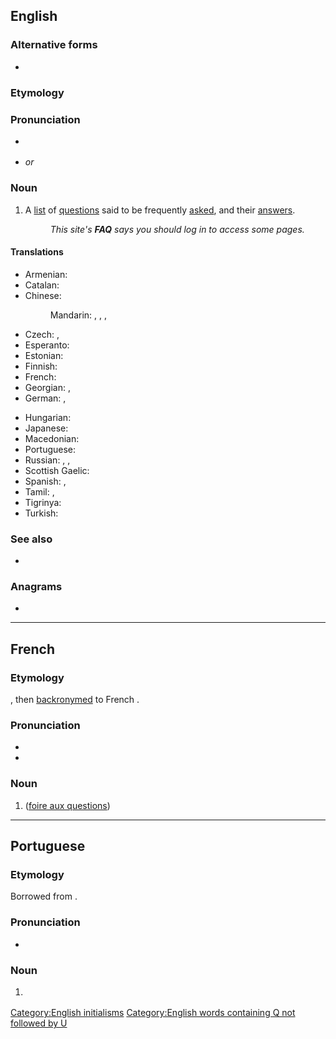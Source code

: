 {{also|faq}}
{{selfref|For the Wiktionary FAQ, see [[Help:FAQ]].}}
==English==

===Alternative forms===
* {{l|en|faq}}

===Etymology===
{{abbreviation of|en|frequently asked questions}}

===Pronunciation===
* {{a|UK|US}} {{IPA|en|/ɛf.eɪ.kjuː/|/fæk/}}
* {{rhymes|en|uː}} ''or'' {{rhymes|en|æk}}

===Noun===
{{wikipedia}}
{{en-noun}}

# {{lb|en|internet}} A [[list]] of [[question]]s said to be frequently [[asked]], and their [[answer]]s.
#: ''This site's '''FAQ''' says you should log in to access some pages.''

====Translations====
{{trans-top|acronym for Frequently Asked Questions}}
* Armenian: {{t|hy|ՀՏՀ}}
* Catalan: {{t+|ca|PMF}}
* Chinese:
*: Mandarin: {{t+|cmn|常見問題|sc=Hani}}, {{t+|cmn|常见问题|tr=chángjiàn wèntí|sc=Hani}}, {{t|cmn|問答集|sc=Hani}}, {{t|cmn|问答集|tr=wèndájí|sc=Hani}}
* Czech: {{t+|cs|ČKD}}, {{t+|cs|ČKO}}
* Esperanto: {{t|eo|OD}}
* Estonian: {{t|et|KKK}}
* Finnish: {{t+|fi|UKK}}
* French: {{t+|fr|FAQ|f}}
* Georgian: {{t|ka|ხ.დ.კ.}}, {{t|ka|ხშირად დასმული შეკითხვები}}
* German: {{t+|de|FAQ|f}} {{q|pl. FAQ, [[FAQs]]}}, {{t|de|HGF}} {{q|[[häufig gestellte Fragen]]}}
{{trans-mid}}
* Hungarian: {{t+|hu|GYIK}}
* Japanese: {{t|ja|よくあるご質問|tr=yoku aru go-shitsumon}}
* Macedonian: {{t+|mk|ЧПП}}
* Portuguese: {{t+|pt|FAQ|m}}
* Russian: {{t+|ru|ЧаВо́|m-p}}, {{t|ru|ча́сто задава́емые вопро́сы}}, {{t|ru|вопро́сы и отве́ты}}
* Scottish Gaelic: {{t|gd|CÀBHA}}
* Spanish: {{t|es|PUF|f-p}}, {{t|es|FAQ}}
* Tamil: {{t|ta|விவிமா}}, {{t+|ta|வினா விடை மாலை}}
* Tigrinya: {{t|ti|ብሕ}}
* Turkish: {{t+|tr|SSS}}
{{trans-bottom}}

===See also===
* {{l|en|RTFM}}

===Anagrams===
* {{anagrams|en|a=afq|qāf}}

[[Category:English initialisms]]
[[Category:English words containing Q not followed by U]]

----

==French==

===Etymology===
{{bor|fr|en|FAQ}}, then [[backronym]]ed to French {{m|fr|foire aux questions}}.

===Pronunciation===
* {{fr-IPA|ef-a-qu|faq}}
* {{audio|fr|LL-Q150 (fra)-Lepticed7-FAQ.wav|Audio}}

===Noun===
{{fr-noun|f|FAQ}}

# {{l|en|FAQ}} ([[foire aux questions]])

----

==Portuguese==

===Etymology===
Borrowed from {{bor|pt|en|FAQ}}.

===Pronunciation===
* {{a|Brazil}} {{IPA|pt|/ˈfak/}}

===Noun===
{{pt-noun|m|s}}

# {{lb|pt|Internet}} {{l|en|FAQ}} {{gloss|webpage containing questions and answers about the website}}